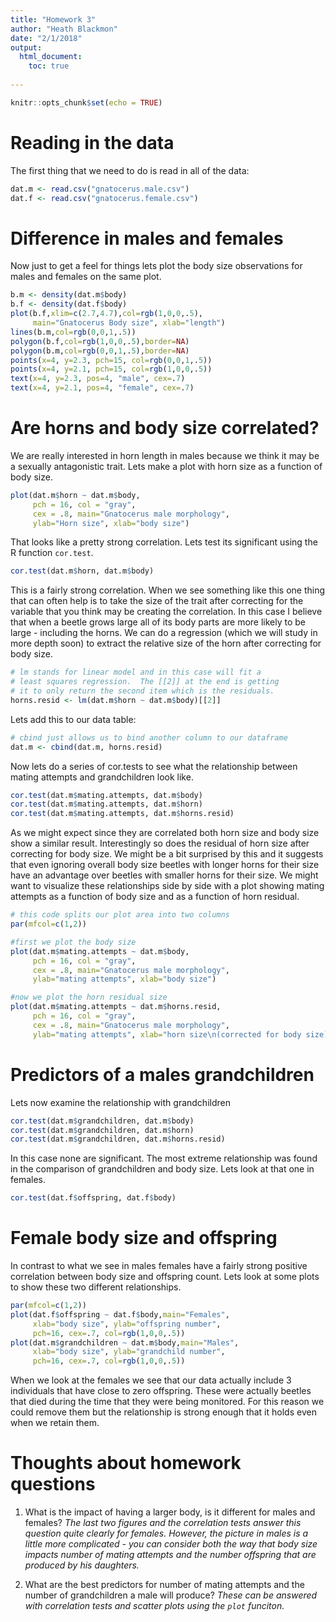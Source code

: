 ```yaml
---
title: "Homework 3"
author: "Heath Blackmon"
date: "2/1/2018"
output: 
  html_document:
    toc: true
  
---
```


```r
knitr::opts_chunk$set(echo = TRUE)
```

# Reading in the data

The first thing that we need to do is read in all of the data:
```r
dat.m <- read.csv("gnatocerus.male.csv")
dat.f <- read.csv("gnatocerus.female.csv")
```

# Difference in males and females

Now just to get a feel for things lets plot the body size observations for males and females on the same plot.
```r
b.m <- density(dat.m$body)
b.f <- density(dat.f$body)
plot(b.f,xlim=c(2.7,4.7),col=rgb(1,0,0,.5),
     main="Gnatocerus Body size", xlab="length")
lines(b.m,col=rgb(0,0,1,.5))
polygon(b.f,col=rgb(1,0,0,.5),border=NA)
polygon(b.m,col=rgb(0,0,1,.5),border=NA)
points(x=4, y=2.3, pch=15, col=rgb(0,0,1,.5))
points(x=4, y=2.1, pch=15, col=rgb(1,0,0,.5))
text(x=4, y=2.3, pos=4, "male", cex=.7)
text(x=4, y=2.1, pos=4, "female", cex=.7)
```


# Are horns and body size correlated?

We are really interested in horn length in males because we think it may be a sexually antagonistic trait.  Lets make a plot with horn size as a function of body size.

```r
plot(dat.m$horn ~ dat.m$body,
     pch = 16, col = "gray",
     cex = .8, main="Gnatocerus male morphology",
     ylab="Horn size", xlab="body size")
```

That looks like a pretty strong correlation.  Lets test its significant using the R function `cor.test`.

```r
cor.test(dat.m$horn, dat.m$body)
```

This is a fairly strong correlation. When we see something like this one thing that can often help is to take the size of the trait after correcting for the variable that you think may be creating the correlation.  In this case I believe that when a beetle grows large all of its body parts are more likely to be large - including the horns.  We can do a regression (which we will study in more depth soon) to extract the relative size of the horn after correcting for body size.

```r
# lm stands for linear model and in this case will fit a 
# least squares regression.  The [[2]] at the end is getting 
# it to only return the second item which is the residuals.
horns.resid <- lm(dat.m$horn ~ dat.m$body)[[2]]
```

Lets add this to our data table:

```r
# cbind just allows us to bind another column to our dataframe
dat.m <- cbind(dat.m, horns.resid)
```

Now lets do a series of cor.tests to see what the relationship between mating attempts and grandchildren look like.

```r
cor.test(dat.m$mating.attempts, dat.m$body)
cor.test(dat.m$mating.attempts, dat.m$horn)
cor.test(dat.m$mating.attempts, dat.m$horns.resid)
```

As we might expect since they are correlated both horn size and body size show a similar result.  Interestingly so does the residual of horn size after correcting for body size.  We might be a bit surprised by this and it suggests that even ignoring overall body size beetles with longer horns for their size have an advantage over beetles with smaller horns for their size.  We might want to visualize these relationships side by side with a plot showing mating attempts as a function of body size and as a function of horn residual.

```r
# this code splits our plot area into two columns
par(mfcol=c(1,2))

#first we plot the body size
plot(dat.m$mating.attempts ~ dat.m$body,
     pch = 16, col = "gray",
     cex = .8, main="Gnatocerus male morphology",
     ylab="mating attempts", xlab="body size")

#now we plot the horn residual size
plot(dat.m$mating.attempts ~ dat.m$horns.resid,
     pch = 16, col = "gray",
     cex = .8, main="Gnatocerus male morphology",
     ylab="mating attempts", xlab="horn size\n(corrected for body size)")
```

# Predictors of a males grandchildren

Lets now examine the relationship with grandchildren

```r
cor.test(dat.m$grandchildren, dat.m$body)
cor.test(dat.m$grandchildren, dat.m$horn)
cor.test(dat.m$grandchildren, dat.m$horns.resid)
```

In this case none are significant.  The most extreme relationship was found in the comparison of grandchildren and body size.  Lets look at that one in females.

```r
cor.test(dat.f$offspring, dat.f$body)
```

# Female body size and offspring

In contrast to what we see in males females have a fairly strong positive correlation between body size and offspring count.  Lets look at some plots to show these two different relationships.

```r
par(mfcol=c(1,2))
plot(dat.f$offspring ~ dat.f$body,main="Females",
     xlab="body size", ylab="offspring number",
     pch=16, cex=.7, col=rgb(1,0,0,.5))
plot(dat.m$grandchildren ~ dat.m$body,main="Males",
     xlab="body size", ylab="grandchild number",
     pch=16, cex=.7, col=rgb(1,0,0,.5))
```

When we look at the females we see that our data actually include 3 individuals that have close to zero offspring.  These were actually beetles that died during the time that they were being monitored.  For this reason we could remove them but the relationship is strong enough that it holds even when we retain them.

# Thoughts about homework questions

1. What is the impact of having a larger body, is it different for males and females? *The last two figures and the correlation tests answer this question quite clearly for females.  However, the picture in males is a little more complicated - you can consider both the way that body size impacts number of mating attempts and the number offspring that are produced by his daughters.*

2. What are the best predictors for number of mating attempts and the number of grandchildren a male will produce? *These can be answered with correlation tests and scatter plots using the `plot` funciton.*

